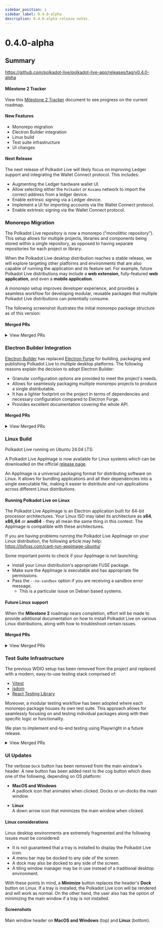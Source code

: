 ```yaml
---
sidebar_position: 1
sidebar_label: 0.4.0-alpha
description: 0.4.0-alpha release notes.
---
```



# 0.4.0-alpha

## Summary

https://github.com/polkadot-live/polkadot-live-app/releases/tag/v0.4.0-alpha

#### Milestone 2 Tracker

View this [Milestone 2 Tracker](https://docs.google.com/spreadsheets/d/1OnDXC8sXcX6DqMHZxLTVo6zQuEkEuZgBTIZHfpDoXLg/edit?usp=sharing) document to see progress on the current roadmap.

#### New Features

- Monorepo migration
- Electron Builder integration
- Linux build
- Test suite infrastructure
- UI changes

#### Next Release

The next release of Polkadot Live will likely focus on improving Ledger support and integrating the Wallet Connect protocol. This includes:

- Augmenting the Ledger hardware wallet UI.
 - Allow selecting either the `Polkadot` or `Kusama` network to import the correct address from a ledger device.
- Enable extrinsic signing via a Ledger device.
- Implement a UI for importing accounts via the Wallet Connect protocol.
- Enable extrinsic signing via the Wallet Connect protocol.

### Monorepo Migration

The Polkadot Live repository is now a monorepo ("monolithic repository"). This setup allows for multiple projects, libraries and components being stored within a single repository, as opposed to having separate repositories for each project or library.

When the Polkadot Live desktop distribution reaches a stable release, we will explore targeting other platforms and environments that are also capable of running the application and its feature set. For example, future Polkadot Live distributions may include a **web extension**, fully-featured **web application**, and even a **mobile application**.

A monorepo setup improves developer experience, and provides a seamless workflow for developing modular, reusable packages that multiple Polkadot Live distributions can potentially consume.

The following screenshot illustrates the initial monorepo package structure as of this version:
<Img url="/img/releases/0-4-0-alpha/package-graph.jpg" maxHeight="240px" />

#### Merged PRs

<details>
  <summary>View Merged PRs</summary>
  -  [feat: monorepo migration #740](https://github.com/polkadot-live/polkadot-live-app/pull/740)
      - [chore: project monorepo refactor #741](https://github.com/polkadot-live/polkadot-live-app/pull/741)
      - [feat: ui package #742](https://github.com/polkadot-live/polkadot-live-app/pull/742)
      - [feat: nx integration #743](https://github.com/polkadot-live/polkadot-live-app/pull/743)
      - [chore: cog menu context #744](https://github.com/polkadot-live/polkadot-live-app/pull/744)
  -  [feat: nx watch build script #746](https://github.com/polkadot-live/polkadot-live-app/pull/746)
</details>


### Electron Builder Integration

[Electron Builder](https://github.com/electron-userland/electron-builder) has replaced [Electron Forge](https://github.com/electron/forge) for building, packaging and publishing Polkadot Live to multiple desktop platforms. The following reasons explain the decision to adopt Electron Builder:

- Granular configuration options are provided to meet the project's needs.
- Allows for seamlessly packaging multiple monorepo projects to produce a single distributable.
- It has a lighter footprint on the project in terms of dependencies and necessary configuration compared to Electron Forge.
- Provides excellent documentation covering the whole API.

#### Merged PRs

<details>
  <summary>View Merged PRs</summary>
  - [feat: electron builder integration #739](https://github.com/polkadot-live/polkadot-live-app/pull/739)
</details>

### Linux Build

Polkadot Live running on Ubuntu 24.04 LTS:
<Img url="/img/releases/0-4-0-alpha/linux-screenshot.jpg" maxHeight="400px" />

A Polkadot Live AppImage is now available for Linux systems which can be downloaded on the official [release page](https://github.com/polkadot-live/polkadot-live-app/releases/tag/v0.4.0-alpha).

An AppImage is a universal packaging format for distributing software on Linux. It allows for bundling applications and all their dependencies into a single executable file, making it easier to distribute and run applications across different Linux distributions.

#### Running Polkadot Live on Linux

The Polkadot Live AppImage is an Electron application built for 64-bit processor architectures. Your Linux ISO may label its architecture as **x64**, **x86_64** or **amd64** - they all mean the same thing in this context. The AppImage is compatible with these architectures.

If you are having problems running the Polkadot Live AppImage on your Linux distribution, the following article may help:<br />
https://itsfoss.com/cant-run-appimage-ubuntu/

Some important points to check if your AppImage is not launching:
- Install your Linux distribution's appropriate FUSE package.
- Make sure the AppImage is executable and has appropriate file permissions.
- Pass the `--no-sandbox` option if you are receiving a sandbox error message.
  - This is a particular issue on Debian based systems.

#### Future Linux support

When the **Milestone 2** roadmap nears completion, effort will be made to provide additional documentation on how to install Polkadot Live on various Linux distributions, along with how to troubleshoot certain issues.

#### Merged PRs

<details>
  <summary>View Merged PRs</summary>
  - [feat: linux app image build #750](https://github.com/polkadot-live/polkadot-live-app/pull/750)
      - [feat: linux minimise window button #751](https://github.com/polkadot-live/polkadot-live-app/pull/751)
      - [chore: dynamic dock button #752](https://github.com/polkadot-live/polkadot-live-app/pull/752)
      - [fix: linux overlay window alternative #753](https://github.com/polkadot-live/polkadot-live-app/pull/753)
      - [fix: linux base window glitch #754](https://github.com/polkadot-live/polkadot-live-app/pull/754)
      - [chore: linux app image config #755](https://github.com/polkadot-live/polkadot-live-app/pull/755)
  - [chore: linux release workflow #756](https://github.com/polkadot-live/polkadot-live-app/pull/756)
  - [feat: header dock toggle icon #757](https://github.com/polkadot-live/polkadot-live-app/pull/757)
</details>

### Test Suite Infrastructure

The previous WDIO setup has been removed from the project and replaced with a modern, easy-to-use testing stack comprised of:

- [Vitest](https://github.com/vitest-dev/vitest)
- [jsdom](https://github.com/jsdom/jsdom)
- [React Testing Library](https://testing-library.com/docs/react-testing-library/intro/)

Moreover, a modular testing workflow has been adopted where each monorepo package houses its own test suite. This approach allows for seamlessly focusing on and testing individual packages along with their specific logic or functionality.

We plan to implement end-to-end testing using Playwright in a future release.

<details>
  <summary>View Merged PRs</summary>
  - [feat: test suite infra #747](https://github.com/polkadot-live/polkadot-live-app/pull/747)
      - [feat: ui package test suite #748](https://github.com/polkadot-live/polkadot-live-app/pull/748)
  - [feat: preload test suite #749](https://github.com/polkadot-live/polkadot-live-app/pull/749)
</details>

### UI Updates

The verbose `Dock` button has been removed from the main window's header. A new button has been added next to the cog button which does one of the following, depending on OS platform:

- **MacOS and Windows**<br />
  A padlock icon that animates when clicked. Docks or un-docks the main window.

- **Linux**<br />
  A down arrow icon that minimizes the main window when clicked.

#### Linux considerations

Linux desktop environments are extremely fragmented and the following issues must be considered:
- It is not guaranteed that a tray is installed to display the Polkadot Live icon.
- A menu bar may be docked to any side of the screen.
- A dock may also be docked to any side of the screen.
- A tiling window manager may be in use instead of a traditional desktop environment.

With these points in mind, a **Minimize** button replaces the header's **Dock** button on Linux. If a tray is installed, the Polkadot Live icon will be rendered and will work as normal. On the other hand, the user also has the option of minimizing the main window if a tray is not installed.

#### Screenshots

Main window header on **MacOS and Windows** (top) and **Linux** (bottom).

<Img url="/img/releases/0-4-0-alpha/ui-change-1.jpg" maxHeight="40px" />
<Img url="/img/releases/0-4-0-alpha/ui-change-2.jpg" maxHeight="40px" />